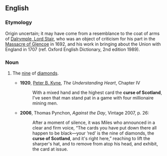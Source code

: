 ==English==
===Etymology===
Origin uncertain; it may have come from a resemblance to the coat of arms of [[w:John Dalrymple, 1st Earl of Stair|Dalrymple, Lord Stair]], who was an object of criticism for his part in the [[w:Massacre of Glencoe|Massacre of Glencoe]] in 1692, and his work in bringing about the Union with England in 1707 (ref. Oxford English Dictionary, 2nd edition 1989).

===Noun===
{{en-noun|-|sg=[[curse]] [[of]] [[Scotland]]}}

# {{context|cards|slang}} The [[nine]] of [[diamonds]].
#* '''1920''', [[w:Peter B. Kyne|Peter B. Kyne]], ''The Understanding Heart'', Chapter IV
#*:With a mixed hand and the highest card the '''curse of Scotland''', I've seen that man stand pat in a game with four millionaire mining men.
#*'''2006''', Thomas Pynchon, ''Against the Day'', Vintage 2007, p. 26:
#*:After a moment of silence, it was Miles who announced in a clear and firm voice, “The cards you have put down there all happen to be black—your ‘red’ is the nine of diamonds, the '''curse of Scotland''', and it's right here,” reaching to lift the sharper's hat, and to remove from atop his head, and exhibit, the card at issue.